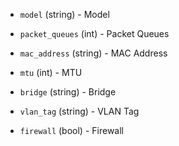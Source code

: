 <!-- Code generated from the comments of the NICConfig struct in builder/proxmox/common/config.go; DO NOT EDIT MANUALLY -->

- `model` (string) - Model

- `packet_queues` (int) - Packet Queues

- `mac_address` (string) - MAC Address

- `mtu` (int) - MTU

- `bridge` (string) - Bridge

- `vlan_tag` (string) - VLAN Tag

- `firewall` (bool) - Firewall

<!-- End of code generated from the comments of the NICConfig struct in builder/proxmox/common/config.go; -->
